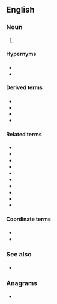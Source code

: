 ==English==

===Noun===
{{en-noun|-}}

# {{lb|en|electronics}} {{initialism of|en|orthogonal frequency division multiplexing}}

====Hypernyms====
{{top2|orthogonal frequency division multiplexing}}
* {{l|en|FDM|gloss=frequency division multiplexing}}
* {{l|en|MUX|gloss=multiplexing}}
{{bottom}}

====Derived terms====
{{der-top|orthogonal frequency division multiplexing}}
* {{l|en|COFDM|gloss=coded orthogonal frequency division multiplexing}}
* {{l|en|N-OFDM|gloss=non-orthogonal frequency division multiplexing}}
* {{l|en|MIMO-OFDM|gloss=multiple-input&ndash;multiple-output&mdash;orthogonal frequency division multiplexing}}
* {{l|en|FLASH-OFDM|gloss=Fast Low-latency Access with Seamless Hand-off &mdash; Orthogonal Frequency Division Multiplexing}}
{{der-bottom}}

====Related terms====
{{rel-top|orthogonal frequency division multiplexing}}
* {{l|en|TDM|gloss=time division multiplexing}}
* {{l|en|CDM|gloss=code division multiplexing}}
* {{l|en|OFDMA|gloss=orthogonal frequency division multiple access}}
* {{l|en|FDMA|gloss=frequency division multiple access}}
* {{l|en|TDMA|gloss=time division multiple access}}
* {{l|en|CDMA|gloss=code division multiple access}}
* {{l|en|orthogonal}}
* {{l|en|frequency}}
* {{l|en|division}}
* {{l|en|multiplexing}}
{{rel-bottom}}

====Coordinate terms====
{{top2|orthogonal frequency division multiplexing}}
* {{l|en|spread spectrum}}
* {{l|en|MIMO|gloss=multiple-in multiple-out}}
{{bottom}}

===See also===
* {{pedia|lang=en|Orthogonal frequency-division multiplexing}}

===Anagrams===
* {{anagrams|en|a=dfmo|mod.F.}}